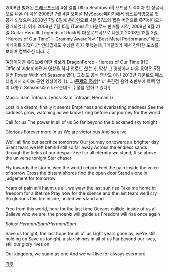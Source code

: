 2008년 발매된 [[드래곤포스]]의 4집 앨범 Ultra Beatdown의 오프닝 트랙이자 첫 싱글곡으로 나온 이 곡은 2008년 7월 4일 오피셜 MySpace페이지에서 웹스트리밍으로 첫 공개 되었으며 2008년 7월 8일에 온라인으로 4분 57초의 짧은 버전으로 뮤직비디오가 공개되었다. 이후 2008년 7월 15일 iTunes로 다운로드 판매를 시작, 2008년 8월 21일 Guitar Hero III: Legends of Rock의 다운로드곡으로 나왔고 2008년 12월 3일, "Heroes of Our Time"는 Grammy Award에서 "Best Metal Performance"에 노미네이트 되었다.[* 안타깝게도 수상은 하지 못했는데, ?메탈리카 께서 강력한 포스를 보이며 컴백하신 터라...]

여담이지만 유튜브에 어떤 바보가 DragonForce - Heroes of Our Time (HD Official Video)라면서 영상을 하나 업로드 했는데, 막상 그 영상에서 나온 음악은 5집 앨범 Power Within의 Seasons 였다, 그것도 공식 영상도 아닌 2013년 다운로드 페스티벌에서 라이브 공연 영상이였다(.....)'''[http://www.youtube.com/watch?v=nLS7s7V_bNI 문제의 영상]'''[* 더 웃긴건 음악 초반부에 트랙 명이 대놓고 Seasons라고 나오는데도 수정을 안하고 있다!]



Music: Sam Totman.
Lyrics: Sam Totman, Herman Li


Lost in a dream, finally it seems
Emptiness and everlasting madness
See the sadness grow, watching as we know
Long before our journey for the world

Call for us
The power in all of us
So far beyond the blackened sky tonight

Glorious
Forever more in us
We are victorious
And so alive

We'll all find our sacrifice tomorrow
Our journey on towards a brighter day
Silent tears we left behind still so far away
Across the endless sands through the fields of our despair
Fee for all eternity we stand,
Rise above the universe tonight
Star chaser

Fly towards the storm, wee the world reborn
Feel the pain inside the voice of sorrow
Cross the distant shores find the open door
Stand alone in judgement for tomorrow

Years of pain still haunt us all, we waw the last sun rise
Take me home in freedom for a lifetime
Pray now for the silence and the last tears we'll cry
So glorious this fire inside, united we stand and

Free from this world, here for the last time
Oceans collide, inside of us all
Believe who we are, the phoenix will guide us
Freedom will rise once again

''Solos: Herman/Sam/Herman/Sam''

Save us tonight, the last hope for all of us
Light years gone by, we're still holding on
Save us tonight, a star shines in all of us
Far beyond our lives, still our glory lives on

Our kingdom, we stand as one
And we will live for always evermore

[[각주]]
